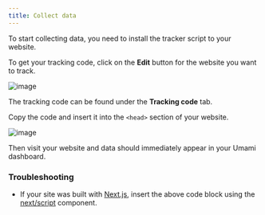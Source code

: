 ```yaml
---
title: Collect data
---
```


To start collecting data, you need to install the tracker script to your website.

To get your tracking code, click on the **Edit** button for the website you want to track.

![image](/images/docs/v3/website-edit.png)

The tracking code can be found under the **Tracking code** tab.

Copy the code and insert it into the `<head>` section of your website.

![image](/images/docs/v3/website-tracking-code.png)

Then visit your website and data should immediately appear in your Umami dashboard.

### Troubleshooting

- If your site was built with [Next.js](https://nextjs.org/), insert the above code block using the [next/script](https://nextjs.org/docs/app/api-reference/components/script) component.
